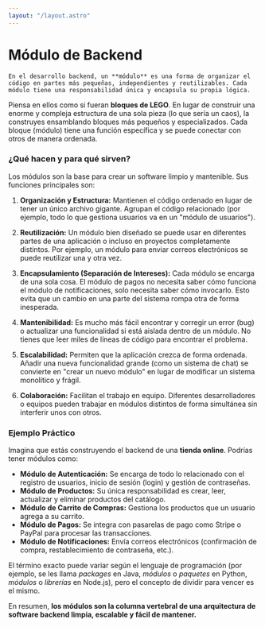 ```yaml
---
layout: "/layout.astro"
---
```


# Módulo de Backend

    En el desarrollo backend, un **módulo** es una forma de organizar el código en partes más pequeñas, independientes y reutilizables. Cada módulo tiene una responsabilidad única y encapsula su propia lógica.

Piensa en ellos como si fueran **bloques de LEGO**. En lugar de construir una enorme y compleja estructura de una sola pieza (lo que sería un caos), la construyes ensamblando bloques más pequeños y especializados. Cada bloque (módulo) tiene una función específica y se puede conectar con otros de manera ordenada.

### ¿Qué hacen y para qué sirven?

Los módulos son la base para crear un software limpio y mantenible. Sus funciones principales son:

1.  **Organización y Estructura:** Mantienen el código ordenado en lugar de tener un único archivo gigante. Agrupan el código relacionado (por ejemplo, todo lo que gestiona usuarios va en un "módulo de usuarios").

2.  **Reutilización:** Un módulo bien diseñado se puede usar en diferentes partes de una aplicación o incluso en proyectos completamente distintos. Por ejemplo, un módulo para enviar correos electrónicos se puede reutilizar una y otra vez.

3.  **Encapsulamiento (Separación de Intereses):** Cada módulo se encarga de una sola cosa. El módulo de pagos no necesita saber cómo funciona el módulo de notificaciones, solo necesita saber cómo invocarlo. Esto evita que un cambio en una parte del sistema rompa otra de forma inesperada.

4.  **Mantenibilidad:** Es mucho más fácil encontrar y corregir un error (bug) o actualizar una funcionalidad si está aislada dentro de un módulo. No tienes que leer miles de líneas de código para encontrar el problema.

5.  **Escalabilidad:** Permiten que la aplicación crezca de forma ordenada. Añadir una nueva funcionalidad grande (como un sistema de chat) se convierte en "crear un nuevo módulo" en lugar de modificar un sistema monolítico y frágil.

6.  **Colaboración:** Facilitan el trabajo en equipo. Diferentes desarrolladores o equipos pueden trabajar en módulos distintos de forma simultánea sin interferir unos con otros.

### Ejemplo Práctico

Imagina que estás construyendo el backend de una **tienda online**. Podrías tener módulos como:

*   **Módulo de Autenticación:** Se encarga de todo lo relacionado con el registro de usuarios, inicio de sesión (login) y gestión de contraseñas.
*   **Módulo de Productos:** Su única responsabilidad es crear, leer, actualizar y eliminar productos del catálogo.
*   **Módulo de Carrito de Compras:** Gestiona los productos que un usuario agrega a su carrito.
*   **Módulo de Pagos:** Se integra con pasarelas de pago como Stripe o PayPal para procesar las transacciones.
*   **Módulo de Notificaciones:** Envía correos electrónicos (confirmación de compra, restablecimiento de contraseña, etc.).

El término exacto puede variar según el lenguaje de programación (por ejemplo, se les llama *packages* en Java, *módulos* o *paquetes* en Python, *módulos* o *librerías* en Node.js), pero el concepto de dividir para vencer es el mismo.

En resumen, **los módulos son la columna vertebral de una arquitectura de software backend limpia, escalable y fácil de mantener.**